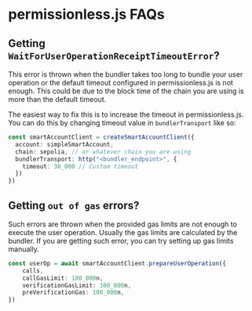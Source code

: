 
<VersionWarning version="0.2" />

# permissionless.js FAQs

## Getting `WaitForUserOperationReceiptTimeoutError`?

This error is thrown when the bundler takes too long to bundle your user operation or the default timeout configured in permissionless.js is not enough.
This could be due to the block time of the chain you are using is more than the default timeout.

The easiest way to fix this is to increase the timeout in permissionless.js. You can do this by changing timeout value in `bundlerTransport` like so:

```typescript
const smartAccountClient = createSmartAccountClient({
  account: simpleSmartAccount,
  chain: sepolia, // or whatever chain you are using
  bundlerTransport: http("<bundler_endpoint>", {
    timeout: 30_000 // Custom timeout
  })
})
```

## Getting `out of gas` errors?

Such errors are thrown when the provided gas limits are not enough to execute the user operation. Usually the gas limits are calculated by the bundler. If you are getting such error, you can try setting up gas limits manually.

```typescript
const userOp = await smartAccountClient.prepareUserOperation({
    calls,
    callGasLimit: 100_000n,
    verificationGasLimit: 100_000n,
    preVerificationGas: 100_000n,
})
```